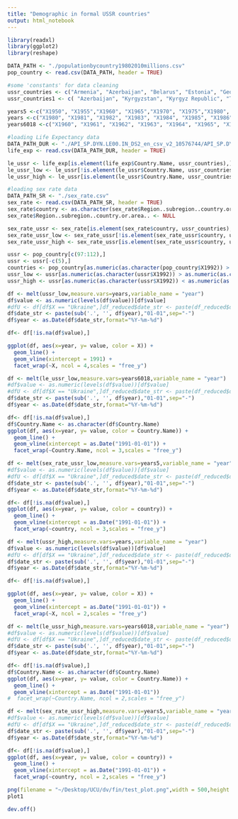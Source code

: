 ```yaml
---
title: "Demographic in formal USSR countries"
output: html_notebook
---
```


```r
library(readxl)
library(ggplot2)
library(reshape)
```



```r
DATA_PATH <- "./populationbycountry19802010millions.csv"
pop_country <- read.csv(DATA_PATH, header = TRUE)

#some 'constants' for data cleaning
ussr_countries <- c("Armenia", "Azerbaijan", "Belarus", "Estonia", "Georgia", "Kazakhstan", "Kyrgyzstan", "Kyrgyz Republic", "Latvia", "Lithuania", "Moldova", "Russia", "Russian Federation", "Tajikistan", "Turkmenistan", "Ukraine", "Uzbekistan")
ussr_countries1 <- c( "Azerbaijan", "Kyrgyzstan", "Kyrgyz Republic", "Tajikistan", "Turkmenistan", "Uzbekistan")

years5 <-c("X1950", "X1955","X1960", "X1965","X1970", "X1975","X1980", "X1985",  "X1990",  "X1995", "X2000", "X2005", "X2010", "X2015")
years <-c("X1980", "X1981", "X1982", "X1983", "X1984", "X1985", "X1986", "X1987", "X1988", "X1989", "X1990", "X1991", "X1992", "X1993", "X1994", "X1995", "X1996", "X1997", "X1998", "X1999", "X2000", "X2001", "X2002", "X2003", "X2004", "X2005", "X2006", "X2007", "X2008", "X2009", "X2010")
years6018 <-c("X1960", "X1961", "X1962", "X1963", "X1964", "X1965", "X1966", "X1967", "X1968", "X1969", "X1970", "X1971", "X1972", "X1973", "X1974", "X1975", "X1976", "X1977", "X1978", "X1979", "X1980", "X1981", "X1982", "X1983", "X1984", "X1985", "X1986", "X1987", "X1988", "X1989", "X1990", "X1991", "X1992", "X1993", "X1994", "X1995", "X1996", "X1997", "X1998", "X1999", "X2000", "X2001", "X2002", "X2003", "X2004", "X2005", "X2006", "X2007", "X2008", "X2009", "X2010", "X2011", "X2012", "X2013", "X2014", "X2015", "X2016", "X2017")
```

```r
#loading Life Expectancy data
DATA_PATH_DUR <- "./API_SP.DYN.LE00.IN_DS2_en_csv_v2_10576744/API_SP.DYN.LE00.IN_DS2_en_csv_v2_10576744.csv"
life_exp <- read.csv(DATA_PATH_DUR, header = TRUE)

le_ussr <- life_exp[is.element(life_exp$Country.Name, ussr_countries),]
le_ussr_low <- le_ussr[!is.element(le_ussr$Country.Name, ussr_countries1),]
le_ussr_high <- le_ussr[is.element(le_ussr$Country.Name, ussr_countries1),]
```

```r
#loading sex rate data
DATA_PATH_SR <- "./sex_rate.csv"
sex_rate <- read.csv(DATA_PATH_SR, header = TRUE)
sex_rate$country <- as.character(sex_rate$Region..subregion..country.or.area..)
sex_rate$Region..subregion..country.or.area.. <- NULL

sex_rate_ussr <- sex_rate[is.element(sex_rate$country, ussr_countries),]
sex_rate_ussr_low <- sex_rate_ussr[!is.element(sex_rate_ussr$country, ussr_countries1),]
sex_rate_ussr_high <- sex_rate_ussr[is.element(sex_rate_ussr$country, ussr_countries1),]
```


```r
ussr <- pop_country[c(97:112),]
ussr <- ussr[-c(5),]
countries <- pop_country[as.numeric(as.character(pop_country$X1992)) > as.numeric(as.character(pop_country$X2010)),]
ussr_low <- ussr[as.numeric(as.character(ussr$X1992)) > as.numeric(as.character(ussr$X2010)),]
ussr_high <- ussr[as.numeric(as.character(ussr$X1992)) < as.numeric(as.character(ussr$X2010)),]
```


```r
df <- melt(ussr_low,measure.vars=years,variable_name = "year")
df$value <- as.numeric(levels(df$value))[df$value]
#dfU <- df[df$X == "Ukraine",]df_reduced$date_str <- paste(df_reduced$dec,df_reduced$month,sep="0-")
df$date_str <- paste(sub('.', '', df$year),"01-01",sep="-")
df$year <- as.Date(df$date_str,format="%Y-%m-%d")

df<- df[!is.na(df$value),]

ggplot(df, aes(x=year, y= value, color = X)) +
  geom_line() +
  geom_vline(xintercept = 1991) +
  facet_wrap(~X, ncol = 4,scales = "free_y")
```


```r
df <- melt(le_ussr_low,measure.vars=years6018,variable_name = "year")
#df$value <- as.numeric(levels(df$value))[df$value]
#dfU <- df[df$X == "Ukraine",]df_reduced$date_str <- paste(df_reduced$dec,df_reduced$month,sep="0-")
df$date_str <- paste(sub('.', '', df$year),"01-01",sep="-")
df$year <- as.Date(df$date_str,format="%Y-%m-%d")

df<- df[!is.na(df$value),]
df$Country.Name <- as.character(df$Country.Name)
ggplot(df, aes(x=year, y= value, color = Country.Name)) +
  geom_line() +
  geom_vline(xintercept = as.Date("1991-01-01")) +
  facet_wrap(~Country.Name, ncol = 3,scales = "free_y")
```

```r
df <- melt(sex_rate_ussr_low,measure.vars=years5,variable_name = "year")
#df$value <- as.numeric(levels(df$value))[df$value]
#dfU <- df[df$X == "Ukraine",]df_reduced$date_str <- paste(df_reduced$dec,df_reduced$month,sep="0-")
df$date_str <- paste(sub('.', '', df$year),"01-01",sep="-")
df$year <- as.Date(df$date_str,format="%Y-%m-%d")

df<- df[!is.na(df$value),]
ggplot(df, aes(x=year, y= value, color = country)) +
  geom_line() +
  geom_vline(xintercept = as.Date("1991-01-01")) +
  facet_wrap(~country, ncol = 3,scales = "free_y")
```



```r
df <- melt(ussr_high,measure.vars=years,variable_name = "year")
df$value <- as.numeric(levels(df$value))[df$value]
#dfU <- df[df$X == "Ukraine",]df_reduced$date_str <- paste(df_reduced$dec,df_reduced$month,sep="0-")
df$date_str <- paste(sub('.', '', df$year),"01-01",sep="-")
df$year <- as.Date(df$date_str,format="%Y-%m-%d")

df<- df[!is.na(df$value),]

ggplot(df, aes(x=year, y= value, color = X)) +
  geom_line() +
  geom_vline(xintercept = as.Date("1991-01-01")) +
  facet_wrap(~X, ncol = 2,scales = "free_y")
```

```r
df <- melt(le_ussr_high,measure.vars=years6018,variable_name = "year")
#df$value <- as.numeric(levels(df$value))[df$value]
#dfU <- df[df$X == "Ukraine",]df_reduced$date_str <- paste(df_reduced$dec,df_reduced$month,sep="0-")
df$date_str <- paste(sub('.', '', df$year),"01-01",sep="-")
df$year <- as.Date(df$date_str,format="%Y-%m-%d")

df<- df[!is.na(df$value),]
df$Country.Name <- as.character(df$Country.Name)
ggplot(df, aes(x=year, y= value, color = Country.Name)) +
  geom_line() +
  geom_vline(xintercept = as.Date("1991-01-01")) 
#  facet_wrap(~Country.Name, ncol = 2,scales = "free_y")
```

```r
df <- melt(sex_rate_ussr_high,measure.vars=years5,variable_name = "year")
#df$value <- as.numeric(levels(df$value))[df$value]
#dfU <- df[df$X == "Ukraine",]df_reduced$date_str <- paste(df_reduced$dec,df_reduced$month,sep="0-")
df$date_str <- paste(sub('.', '', df$year),"01-01",sep="-")
df$year <- as.Date(df$date_str,format="%Y-%m-%d")

df<- df[!is.na(df$value),]
ggplot(df, aes(x=year, y= value, color = country)) +
  geom_line() +
  geom_vline(xintercept = as.Date("1991-01-01")) +
  facet_wrap(~country, ncol = 2,scales = "free_y")
```






```r
png(filename = "~/Desktop/UCU/dv/fin/test_plot.png",width = 500,height = 1000, units='mm', res = 300)
plot1

dev.off()
```

